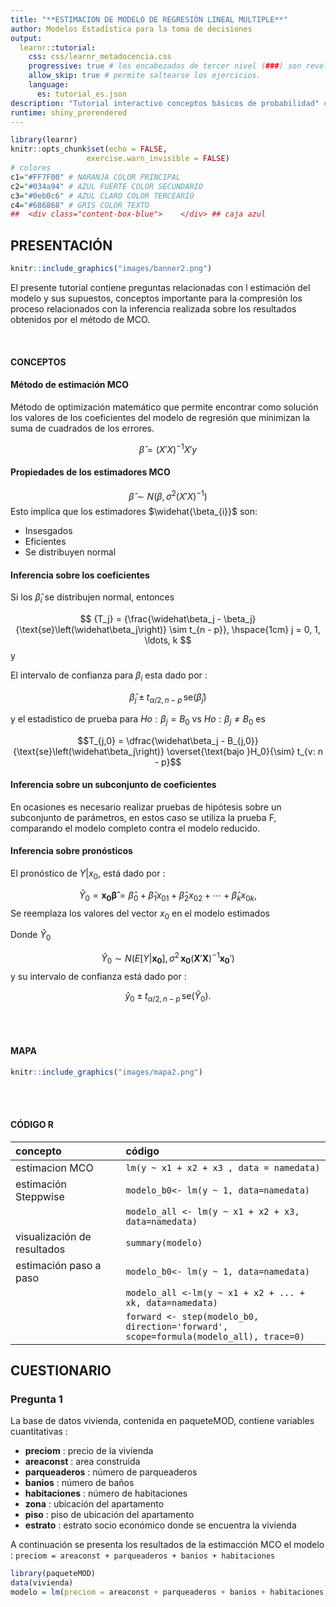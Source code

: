 ```yaml
---
title: "**ESTIMACION DE MODELO DE REGRESIÓN LINEAL MULTIPLE**"
author: Modelos Estadística para la toma de decisiones
output: 
  learnr::tutorial:
    css: css/learnr_metadocencia.css
    progressive: true # los encabezados de tercer nivel (###) son revelados progresivamente
    allow_skip: true # permite saltearse los ejercicios. 
    language:
      es: tutorial_es.json
description: "Tutorial interactivo conceptos básicos de probabilidad" # Esta descripción se ve en el panel Tutorial de RStudio 
runtime: shiny_prerendered
---
```


```r
library(learnr)
knitr::opts_chunk$set(echo = FALSE,
                 exercise.warn_invisible = FALSE)
# colores
c1="#FF7F00" # NARANJA COLOR PRINCIPAL
c2="#034a94" # AZUL FUERTE COLOR SECUNDARIO  
c3="#0eb0c6" # AZUL CLARO COLOR TERCEARIO  
c4="#686868" # GRIS COLOR TEXTO 
##  <div class="content-box-blue">    </div> ## caja azul
```

## **PRESENTACIÓN**

```r
knitr::include_graphics("images/banner2.png")
```


El presente tutorial contiene preguntas relacionadas con l estimación del modelo y sus supuestos, conceptos importante para la compresión los proceso relacionados con la inferencia realizada sobre los resultados obtenidos por el método de MCO.   

</br>
  
#### **CONCEPTOS**
  
#### **Método de estimación MCO** 

Método de optimización matemático que permite encontrar como solución los valores de los coeficientes del modelo de regresión que minimizan la suma de cuadrados de los errores.

$$\widehat{\beta} = (X′X)^{-1} X′y$$

#### **Propiedades de los estimadores MCO**

$$\widehat{\beta} \sim N \Big( \beta ,\sigma^{2} (X′X)^{−1} \Big)$$
Esto implica que los estimadores $\widehat{\beta_{i}}$ son:

* Insesgados
* Eficientes 
* Se distribuyen normal

#### **Inferencia sobre los coeficientes**

Si los $\widehat{\beta}_{i}$ se distribujen normal, entonces

$$
{T_j} = {\frac{\widehat\beta_j - \beta_j}{\text{se}\left(\widehat\beta_j\right)} \sim t_{n - p}}, \hspace{1cm} j = 0, 1, \ldots, k
$$
y 

El intervalo de confianza para $\beta_{i}$ esta dado por :

$$
\widehat\beta_j \pm t_{\alpha/2, n - p}\, \text{se}\left(\widehat\beta_j\right)
$$

y el estadistico de prueba para $Ho: \beta_{j} = B_{0}$ vs $Ho: \beta_{j} \neq B_{0}$ es

$$T_{j,0} = \dfrac{\widehat\beta_j - B_{j,0}}{\text{se}\left(\widehat\beta_j\right)} \overset{\text{bajo }H_0}{\sim} t_{v: n - p}$$

#### **Inferencia sobre un subconjunto de coeficientes**

En ocasiones es necesario realizar pruebas de hipótesis sobre un subconjunto de parámetros, en estos caso se utiliza la prueba F, comparando el modelo completo contra el modelo reducido.


#### **Inferencia sobre pronósticos**

El pronóstico de $Y|x_{0}$, está dado por :

$$\widehat{Y}_0 = \boldsymbol{x_0\widehat\beta} = \widehat\beta_0 + \widehat\beta_1x_{01} + \widehat\beta_2x_{02} + \cdots + \widehat\beta_kx_{0k},$$
Se reemplaza los valores del vector $x_{0}$ en el modelo estimados

Donde $\widehat{Y}_0$

$$\widehat{Y}_0 \sim N\left(E\left[ Y\vert\boldsymbol{x_0}\right], \sigma^2\,\boldsymbol{x_0}\left(\boldsymbol{X}'\boldsymbol{X}\right)^{-1}\boldsymbol{x_0}'\right)$$
y su intervalo de confianza está dado por :

$$\widehat{y}_0 \pm t_{\alpha/2, n - p} \,\text{se}(\widehat{Y}_0).$$
  
  
</br></br>

#### **MAPA** 
  

```r
knitr::include_graphics("images/mapa2.png")  

```


</br></br>

#### **CÓDIGO R**

| concepto                   | código                                             |
|:---------------------------|:---------------------------------------------------|
| estimacion MCO             |`lm(y ~ x1 + x2 + x3 , data = namedata)`            |
| estimación Steppwise       | `modelo_b0<- lm(y ~ 1, data=namedata)`             |
|                            | `modelo_all <- lm(y ~ x1 + x2 + x3, data=namedata)`|
|visualización de resultados | `summary(modelo)`                                  |
| estimación paso a paso     |` modelo_b0<- lm(y ~ 1, data=namedata)`             |
|                            |` modelo_all <-lm(y ~ x1 + x2 + ... + xk, data=namedata)`|
||`forward <- step(modelo_b0, direction='forward', scope=formula(modelo_all), trace=0) `|


## **CUESTIONARIO**

### **Pregunta 1**

La base de datos vivienda, contenida en paqueteMOD, contiene variables cuantitativas :

* **preciom**      : precio de la vivienda
* **areaconst**    : area construida
* **parqueaderos** : número de parqueaderos
* **banios**       : número de baños
* **habitaciones** : número de habitaciones
* **zona** : ubicación del apartamento
* **piso** : piso de ubicación del apartamento
* **estrato** : estrato socio económico donde se encuentra la vivienda

A continuación se presenta los resultados de la estimacción MCO el modelo : `preciom = areaconst + parqueaderos + banios + habitaciones`

```r
library(paqueteMOD)
data(vivienda)
modelo = lm(preciom = areaconst + parqueaderos + banios + habitaciones, data=vivienda)
```



<!-- ```{r quiz_1} -->

<!-- quiz( -->
<!--   question("¿Pregunta?",  -->
<!--            correct = "Respuesta y explicación!, .",  -->
<!--            allow_retry = TRUE, -->
<!--            answer("opción 1", message = "Cerca, pero no...intentalo de nuevo!"), -->
<!--            answer("opción 2", message = "Nop...intentalo de nuevo!"), -->
<!--            answer("opción 3", message = "Incorrecto. Intenta de nuevo!."), -->
<!--            answer("opción 4", correct = TRUE), -->
<!--            # Si no cambiamos estos textos en los botones, se mostrarán en Inglés   -->
<!--            submit_button = "Enviar respuesta", -->
<!--            try_again_button = "Intentar de nuevo"), -->
<!--   # Si no ponemos un caption aparecerá la palabra Quiz en inglés. -->
<!--   caption = "Visualización" -->
<!-- ) -->

<!-- ``` -->


<!-- ### **Pregunta 2** -->

<!-- ```{r quiz_2} -->

<!-- quiz( -->
<!--   question("¿Pregunta?",  -->
<!--            correct = "Respuesta y explicación!, .",  -->
<!--            allow_retry = TRUE, -->
<!--            answer("opción 1", message = "Cerca, pero no...intentalo de nuevo!"), -->
<!--            answer("opción 2", message = "Nop...intentalo de nuevo!"), -->
<!--            answer("opción 3", message = "Incorrecto. Intenta de nuevo!."), -->
<!--            answer("opción 4", correct = TRUE), -->
<!--            # Si no cambiamos estos textos en los botones, se mostrarán en Inglés   -->
<!--            submit_button = "Enviar respuesta", -->
<!--            try_again_button = "Intentar de nuevo"), -->
<!--   # Si no ponemos un caption aparecerá la palabra Quiz en inglés. -->
<!--   caption = "Visualización" -->
<!-- ) -->

<!-- ``` -->


<!-- ### **Pregunta 3** -->

<!-- ```{r quiz_3} -->

<!-- quiz( -->
<!--   question("¿Pregunta?",  -->
<!--            correct = "Respuesta y explicación!, .",  -->
<!--            allow_retry = TRUE, -->
<!--            answer("opción 1", message = "Cerca, pero no...intentalo de nuevo!"), -->
<!--            answer("opción 2", message = "Nop...intentalo de nuevo!"), -->
<!--            answer("opción 3", message = "Incorrecto. Intenta de nuevo!."), -->
<!--            answer("opción 4", correct = TRUE), -->
<!--            # Si no cambiamos estos textos en los botones, se mostrarán en Inglés   -->
<!--            submit_button = "Enviar respuesta", -->
<!--            try_again_button = "Intentar de nuevo"), -->
<!--   # Si no ponemos un caption aparecerá la palabra Quiz en inglés. -->
<!--   caption = "Visualización" -->
<!-- ) -->

<!-- ``` -->

<!-- ### **Pregunta 4** -->

<!-- ```{r quiz_4} -->

<!-- quiz( -->
<!--   question("¿Pregunta?",  -->
<!--            correct = "Respuesta y explicación!, .",  -->
<!--            allow_retry = TRUE, -->
<!--            answer("opción 1", message = "Cerca, pero no...intentalo de nuevo!"), -->
<!--            answer("opción 2", message = "Nop...intentalo de nuevo!"), -->
<!--            answer("opción 3", message = "Incorrecto. Intenta de nuevo!."), -->
<!--            answer("opción 4", correct = TRUE), -->
<!--            # Si no cambiamos estos textos en los botones, se mostrarán en Inglés   -->
<!--            submit_button = "Enviar respuesta", -->
<!--            try_again_button = "Intentar de nuevo"), -->
<!--   # Si no ponemos un caption aparecerá la palabra Quiz en inglés. -->
<!--   caption = "Visualización" -->
<!-- ) -->

<!-- ``` -->


<!-- ### **Pregunta 5** -->

<!-- ```{r quiz_5} -->

<!-- quiz( -->
<!--   question("¿Pregunta?",  -->
<!--            correct = "Respuesta y explicación!, .",  -->
<!--            allow_retry = TRUE, -->
<!--            answer("opción 1", message = "Cerca, pero no...intentalo de nuevo!"), -->
<!--            answer("opción 2", message = "Nop...intentalo de nuevo!"), -->
<!--            answer("opción 3", message = "Incorrecto. Intenta de nuevo!."), -->
<!--            answer("opción 4", correct = TRUE), -->
<!--            # Si no cambiamos estos textos en los botones, se mostrarán en Inglés   -->
<!--            submit_button = "Enviar respuesta", -->
<!--            try_again_button = "Intentar de nuevo"), -->
<!--   # Si no ponemos un caption aparecerá la palabra Quiz en inglés. -->
<!--   caption = "Visualización" -->
<!-- ) -->

<!-- ``` -->


<!-- ### **Pregunta 6** -->

<!-- ```{r quiz_6} -->

<!-- quiz( -->
<!--   question("¿Pregunta?",  -->
<!--            correct = "Respuesta y explicación!, .",  -->
<!--            allow_retry = TRUE, -->
<!--            answer("opción 1", message = "Cerca, pero no...intentalo de nuevo!"), -->
<!--            answer("opción 2", message = "Nop...intentalo de nuevo!"), -->
<!--            answer("opción 3", message = "Incorrecto. Intenta de nuevo!."), -->
<!--            answer("opción 4", correct = TRUE), -->
<!--            # Si no cambiamos estos textos en los botones, se mostrarán en Inglés   -->
<!--            submit_button = "Enviar respuesta", -->
<!--            try_again_button = "Intentar de nuevo"), -->
<!--   # Si no ponemos un caption aparecerá la palabra Quiz en inglés. -->
<!--   caption = "Visualización" -->
<!-- ) -->

<!-- ``` -->


<!-- ### **Pregunta 7** -->

<!-- ```{r quiz_7} -->

<!-- quiz( -->
<!--   question("¿Pregunta?",  -->
<!--            correct = "Respuesta y explicación!, .",  -->
<!--            allow_retry = TRUE, -->
<!--            answer("opción 1", message = "Cerca, pero no...intentalo de nuevo!"), -->
<!--            answer("opción 2", message = "Nop...intentalo de nuevo!"), -->
<!--            answer("opción 3", message = "Incorrecto. Intenta de nuevo!."), -->
<!--            answer("opción 4", correct = TRUE), -->
<!--            # Si no cambiamos estos textos en los botones, se mostrarán en Inglés   -->
<!--            submit_button = "Enviar respuesta", -->
<!--            try_again_button = "Intentar de nuevo"), -->
<!--   # Si no ponemos un caption aparecerá la palabra Quiz en inglés. -->
<!--   caption = "Visualización" -->
<!-- ) -->

<!-- ``` -->


<!-- ### **Pregunta 8** -->

<!-- ```{r quiz_8} -->

<!-- quiz( -->
<!--   question("¿Pregunta?",  -->
<!--            correct = "Respuesta y explicación!, .",  -->
<!--            allow_retry = TRUE, -->
<!--            answer("opción 1", message = "Cerca, pero no...intentalo de nuevo!"), -->
<!--            answer("opción 2", message = "Nop...intentalo de nuevo!"), -->
<!--            answer("opción 3", message = "Incorrecto. Intenta de nuevo!."), -->
<!--            answer("opción 4", correct = TRUE), -->
<!--            # Si no cambiamos estos textos en los botones, se mostrarán en Inglés   -->
<!--            submit_button = "Enviar respuesta", -->
<!--            try_again_button = "Intentar de nuevo"), -->
<!--   # Si no ponemos un caption aparecerá la palabra Quiz en inglés. -->
<!--   caption = "Visualización" -->
<!-- ) -->

<!-- ``` -->


<!-- ### **Pregunta 9** -->

<!-- ```{r quiz_9} -->

<!-- quiz( -->
<!--   question("¿Pregunta?",  -->
<!--            correct = "Respuesta y explicación!, .",  -->
<!--            allow_retry = TRUE, -->
<!--            answer("opción 1", message = "Cerca, pero no...intentalo de nuevo!"), -->
<!--            answer("opción 2", message = "Nop...intentalo de nuevo!"), -->
<!--            answer("opción 3", message = "Incorrecto. Intenta de nuevo!."), -->
<!--            answer("opción 4", correct = TRUE), -->
<!--            # Si no cambiamos estos textos en los botones, se mostrarán en Inglés   -->
<!--            submit_button = "Enviar respuesta", -->
<!--            try_again_button = "Intentar de nuevo"), -->
<!--   # Si no ponemos un caption aparecerá la palabra Quiz en inglés. -->
<!--   caption = "Visualización" -->
<!-- ) -->

<!-- ``` -->


<!-- ### **Pregunta 10** -->

<!-- ```{r quiz_10} -->

<!-- quiz( -->
<!--   question("¿Pregunta?",  -->
<!--            correct = "Respuesta y explicación!, .",  -->
<!--            allow_retry = TRUE, -->
<!--            answer("opción 1", message = "Cerca, pero no...intentalo de nuevo!"), -->
<!--            answer("opción 2", message = "Nop...intentalo de nuevo!"), -->
<!--            answer("opción 3", message = "Incorrecto. Intenta de nuevo!."), -->
<!--            answer("opción 4", correct = TRUE), -->
<!--            # Si no cambiamos estos textos en los botones, se mostrarán en Inglés   -->
<!--            submit_button = "Enviar respuesta", -->
<!--            try_again_button = "Intentar de nuevo"), -->
<!--   # Si no ponemos un caption aparecerá la palabra Quiz en inglés. -->
<!--   caption = "Visualización" -->
<!-- ) -->

<!-- ``` -->


<!-- ## **PROBLEMAS** -->


<!-- ### **Problema 1** -->

<!-- La base de datos vivienda, contenida en paqueteMOD, contiene variables cuantitativas : -->

<!-- * **preciom**      : precio de la vivienda -->
<!-- * **areaconst**    : area construida -->
<!-- * **parqueaderos** : número de parqueaderos -->
<!-- * **banios**       : número de baños -->
<!-- * **habitaciones** : número de habitaciones -->
<!-- * **zona** : ubicación del apartamento -->
<!-- * **piso** : piso de ubicación del apartamento -->
<!-- * **estrato** : estrato socio económico donde se encuentra la vivienda -->

<!-- Calcule los estimadores para el modelo : preciom = areaconst + parqueaderos + banios + habitaciones -->


<!-- ```{r p1, exercise=TRUE, exercise.lines = 15} -->


<!-- ``` -->


<!-- ```{r p1-hint} -->


<!-- ``` -->


<!-- ```{r p1-solution} -->

<!-- ``` -->



<!-- ### **Problema 2* -->

<!-- Enunciado -->

<!-- ```{r p2, exercise=TRUE, exercise.lines = 15} -->


<!-- ``` -->


<!-- ```{r p2-hint} -->


<!-- ``` -->


<!-- ```{r p2-solution} -->

<!-- ``` -->


<!-- ### **Problema 3** -->

<!-- Enunciado -->

<!-- ```{r p3, exercise=TRUE, exercise.lines = 15} -->


<!-- ``` -->


<!-- ```{r p3-hint} -->


<!-- ``` -->


<!-- ```{r p3-solution} -->

<!-- ``` -->



<!-- ### **Problema 4** -->

<!-- Enunciado -->

<!-- ```{r p4, exercise=TRUE, exercise.lines = 15} -->


<!-- ``` -->


<!-- ```{r p4-hint} -->


<!-- ``` -->


<!-- ```{r p4-solution} -->

<!-- ``` -->



<!-- ### **Problema 5** -->

<!-- Enunciado -->

<!-- ```{r p5, exercise=TRUE, exercise.lines = 15} -->


<!-- ``` -->


<!-- ```{r p5-hint} -->


<!-- ``` -->


<!-- ```{r p5-solution} -->

<!-- ``` -->



<!-- ### **Problema 6** -->
<!-- Enunciado -->

<!-- ```{r p6, exercise=TRUE, exercise.lines = 15} -->


<!-- ``` -->


<!-- ```{r p6-hint} -->


<!-- ``` -->


<!-- ```{r p6-solution} -->

<!-- ``` -->



<!-- ### **Problema 7** -->

<!-- Enunciado -->

<!-- ```{r p7, exercise=TRUE, exercise.lines = 15} -->


<!-- ``` -->


<!-- ```{r p7-hint} -->


<!-- ``` -->


<!-- ```{r p7-solution} -->

<!-- ``` -->



<!-- ### **Problema 8** -->

<!-- Enunciado -->

<!-- ```{r p8, exercise=TRUE, exercise.lines = 15} -->


<!-- ``` -->


<!-- ```{r p8-hint} -->


<!-- ``` -->


<!-- ```{r p8-solution} -->

<!-- ``` -->



<!-- ### **Problema 9** -->

<!-- Enunciado -->

<!-- ```{r p9, exercise=TRUE, exercise.lines = 15} -->


<!-- ``` -->


<!-- ```{r p9-hint} -->


<!-- ``` -->


<!-- ```{r p9-solution} -->

<!-- ``` -->



<!-- ### **Problema 10** -->

<!-- Enunciado -->

<!-- ```{r p10, exercise=TRUE, exercise.lines = 15} -->


<!-- ``` -->


<!-- ```{r p10-hint} -->


<!-- ``` -->


<!-- ```{r p10-solution} -->

<!-- ``` -->

